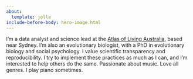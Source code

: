 ```yaml
---
about: 
  template: jolla
include-before-body: hero-image.html
---
```



I'm a data analyst and science lead at the [Atlas of Living Australia](https://www.ala.org.au/), based near Sydney. I'm also an evolutionary biologist, with a PhD in evolutionary biology and social psychology. I value scientific transparency and reproducibility. I try to implement these practices as much as I can, and I'm interested to help others do the same. Passionate about music. Love all genres. I play piano sometimes.